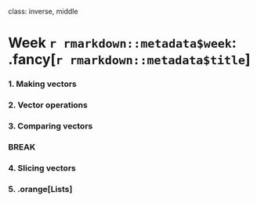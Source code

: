 
class: inverse, middle

# Week `r rmarkdown::metadata$week`: .fancy[`r rmarkdown::metadata$title`]

### 1. Making vectors
### 2. Vector operations
### 3. Comparing vectors

### BREAK

### 4. Slicing vectors
### 5. .orange[Lists]
